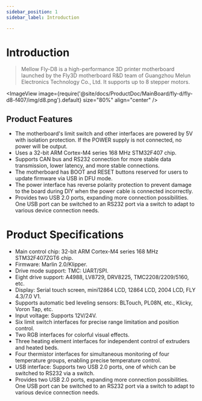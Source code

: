 ```yaml
---
sidebar_position: 1
sidebar_label: Introduction

---
```




# Introduction

> Mellow Fly-D8 is a high-performance 3D printer motherboard launched by the Fly3D motherboard R&D team of Guangzhou Melun Electronics Technology Co., Ltd. It supports up to 8 stepper motors.

<ImageView image={require('@site/docs/ProductDoc/MainBoard/fly-d/fly-d8-f407/img/d8.png').default} size="80%" align="center" />

## Product Features

* The motherboard's limit switch and other interfaces are powered by 5V with isolation protection. If the POWER supply is not connected, no power will be output.
* Uses a 32-bit ARM Cortex-M4 series 168 MHz STM32F407 chip.
* Supports CAN bus and RS232 connection for more stable data transmission, lower latency, and more stable connections.
* The motherboard has BOOT and RESET buttons reserved for users to update firmware via USB in DFU mode.
* The power interface has reverse polarity protection to prevent damage to the board during DIY when the power cable is connected incorrectly.
* Provides two USB 2.0 ports, expanding more connection possibilities. One USB port can be switched to an RS232 port via a switch to adapt to various device connection needs.

# Product Specifications

* Main control chip: 32-bit ARM Cortex-M4 series 168 MHz STM32F407ZGT6 chip.
* Firmware: Marlin 2.0/Klipper.
* Drive mode support: TMC: UART/SPI.
* Eight drive support: A4988, LV8729, DRV8225, TMC2208/2209/5160, etc.
* Display: Serial touch screen, mini12864 LCD, 12864 LCD, 2004 LCD, FLY 4.3/7.0 V1.
* Supports automatic bed leveling sensors: BLTouch, PL08N, etc., Klicky, Voron Tap, etc.
* Input voltage: Supports 12V/24V.
* Six limit switch interfaces for precise range limitation and position control.
* Two RGB interfaces for colorful visual effects.
* Three heating element interfaces for independent control of extruders and heated beds.
* Four thermistor interfaces for simultaneous monitoring of four temperature groups, enabling precise temperature control.
* USB interface: Supports two USB 2.0 ports, one of which can be switched to RS232 via a switch.
* Provides two USB 2.0 ports, expanding more connection possibilities. One USB port can be switched to an RS232 port via a switch to adapt to various device connection needs.